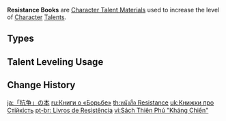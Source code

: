 {{Terminology Infobox
|image        = <gallery>
Item Teachings of Resistance.png|Teachings
Item Guide to Resistance.png|Guide
Item Philosophies of Resistance.png|Philosophies
</gallery>
|type         = Item Groups
|type2        = Character Talent Materials
|type3        = Talent Books
|type4        = Talent Book Groups
|day1         = Tuesday
|day2         = Friday
|day3         = Sunday
|source1      = Forsaken Rift
}}
'''Resistance Books''' are [[Character Talent Material]]s used to increase the level of [[Character]] [[Talents]].

==Types==
{{Material Quality
|2=Teachings of Resistance
|3=Guide to Resistance
|4=Philosophies of Resistance
}}

==Talent Leveling Usage==
{{Talent Leveling Usage|item=Teachings of Resistance|item2=Guide to Resistance|item3=Philosophies of Resistance|or=yes}}

==Change History==
{{Change History|1.0}}
[[Category:Resistance Books| ]]

[[ja:「抗争」の本]]
[[ru:Книги о «Борьбе»]]
[[th:หนังสือ Resistance]]
[[uk:Книжки про Стійкість]]
[[pt-br: Livros de Resistência]]
[[vi:Sách Thiên Phú "Kháng Chiến"]]